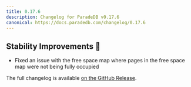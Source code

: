 ```yaml
---
title: 0.17.6
description: Changelog for ParadeDB v0.17.6
canonical: https://docs.paradedb.com/changelog/0.17.6
---
```


## Stability Improvements 💪

- Fixed an issue with the free space map where pages in the free space map were not being fully occupied

The full changelog is available [on the GitHub Release](https://github.com/paradedb/paradedb/releases/tag/v0.17.6).
